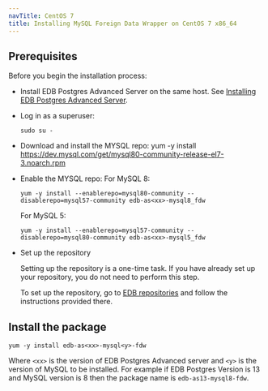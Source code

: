 ```yaml
---
navTitle: CentOS 7
title: Installing MySQL Foreign Data Wrapper on CentOS 7 x86_64
---
```


## Prerequisites

Before you begin the installation process:

- Install EDB Postgres Advanced Server on the same host. See [Installing EDB Postgres Advanced Server](/epas/latest/epas_inst_linux).

- Log in as a superuser:

  ```shell
  sudo su -
  ```

- Download and install the MYSQL repo:
  yum -y install https://dev.mysql.com/get/mysql80-community-release-el7-3.noarch.rpm

- Enable the MYSQL repo:
  For MySQL 8:

  ```shell
  yum -y install --enablerepo=mysql80-community --disablerepo=mysql57-community edb-as<xx>-mysql8_fdw
  ```

  For MySQL 5:

  ```shell
  yum -y install --enablerepo=mysql57-community --disablerepo=mysql80-community edb-as<xx>-mysql5_fdw
  ```

- Set up the repository

  Setting up the repository is a one-time task. If you have already set up your repository, you do not need to perform this step.

  To set up the repository, go to [EDB repositories](https://www.enterprisedb.com/repos-downloads) and follow the instructions provided there.

## Install the package

```shell
yum -y install edb-as<xx>-mysql<y>-fdw
```

Where `<xx>` is the version of EDB Postgres Advanced server and `<y>` is the version of MySQL to be installed. For example if EDB Postgres Version is 13 and MySQL version is 8 then the package name is `edb-as13-mysql8-fdw`.

